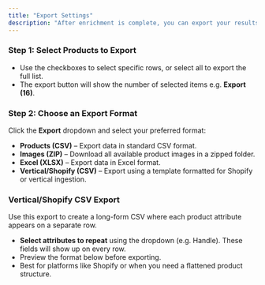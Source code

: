 ```yaml
---
title: "Export Settings"
description: "After enrichment is complete, you can export your results in multiple formats."
---
```


### **Step 1: Select Products to Export**

- Use the checkboxes to select specific rows, or select all to export the full list.
- The export button will show the number of selected items e.g. **Export (16)**.

### **Step 2: Choose an Export Format**

Click the **Export** dropdown and select your preferred format:

- **Products (CSV)** – Export data in standard CSV format.
- **Images (ZIP)** – Download all available product images in a zipped folder.
- **Excel (XLSX)** – Export data in Excel format.
- **Vertical/Shopify (CSV)** – Export using a template formatted for Shopify or vertical ingestion.

### Vertical/Shopify CSV Export

Use this export to create a long-form CSV where each product attribute appears on a separate row.

- **Select attributes to repeat** using the dropdown (e.g. Handle). These fields will show up on every row.
- Preview the format below before exporting.
- Best for platforms like Shopify or when you need a flattened product structure.